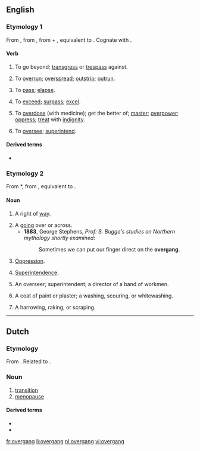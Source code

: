 ==English==

===Etymology 1===
From {{etyl|enm}} {{term|overgangen|lang=enm}}, from {{etyl|ang}} {{term|ofergangan||to pass over, beyond, across, traverse, cross, transgress, overstep, overrun, overcome, overspread, conquer, come upon, overtake, seize, attack, pass off, pass away, end, overreach|lang=ang}}, from {{proto|Germanic|uber|over|lang=en}} + {{proto|Germanic|title=|ganganan|to walk, step|lang=en}}, equivalent to {{prefix|over|gang|t2=to walk, step}}. Cognate with {{etyl|sco|-}} {{term|owergang||to overwhelm, master, dominate|lang=sco}}.

====Verb====
{{en-verb}}

# {{transitive|dialectal|or|obsolete}} To go beyond; [[transgress]] or [[trespass]] against.
# {{context|UK|_|dialectal|or|obsolete}} To [[overrun]]; [[overspread]]; [[outstrip]]; [[outrun]].
# {{context|UK|_|dialectal}} {{context|of time}} To [[pass]]; [[elapse]].
# {{context|UK|_|dialectal}} To [[exceed]]; [[surpass]]; [[excel]].
# {{context|UK|_|dialectal}} To [[overdose]] (with medicine); get the better of; [[master]]; [[overpower]]; [[oppress]]; [[treat]] with [[indignity]]. 
# {{context|UK|_|dialectal}} To [[oversee]]; [[superintend]].

====Derived terms====
* {{l|en|overganger}}

===Etymology 2===
From {{etyl|enm}} *{{term||overgang|lang=enm}}, from {{etyl|ang} {[term|ofergang||a going across|lang=ang}}, equivalent to {{prefix|over|gang}}.

====Noun====
{{en-noun}}

# {{obsolete}} A right of [[way]].
# A [[going]] over or across.
#*'''1883''', George Stephens, ''Prof: S. Bugge's studies on Northern mythology shortly examined'':
#*: Sometimes we can put our finger direct on the '''overgang'''.
# {{context|UK|_|dialectal}} [[oppression|Oppression]].
# {{context|UK|_|dialectal}} [[superintendence|Superintendence]].
# {{context|UK|_|dialectal}} An overseer; superintendent; a director of a band of workmen.
# {{context|UK|_|dialectal}} A coat of paint or plaster; a washing, scouring, or whitewashing.
# {{context|UK|_|dialectal}} A harrowing, raking, or scraping.

----

==Dutch==
===Etymology===
From {{compound|over|gang|lang=nl}}. Related to {{term|overgaan|lang=nl}}.

===Noun===
{{nl-noun|g=m|overgangen|overgangetje}}

# [[transition]]
# [[menopause]]

====Derived terms====
* {{l|nl|overgankelijk}}
* {{l|nl|spoorwegovergang}}

[[fr:overgang]]
[[li:overgang]]
[[nl:overgang]]
[[vi:overgang]]